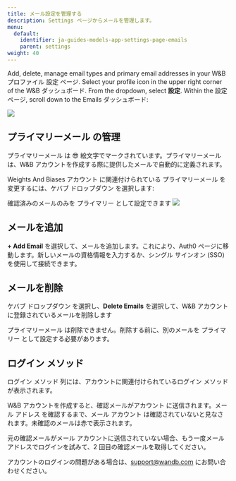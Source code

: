 ---
title: メール設定を管理する
description: Settings ページからメールを管理します。
menu:
  default:
    identifier: ja-guides-models-app-settings-page-emails
    parent: settings
weight: 40
---

Add, delete, manage email types and primary email addresses in your W&B プロファイル 設定 ページ. Select your profile icon in the upper right corner of the W&B ダッシュボード. From the dropdown, select **設定**. Within the 設定 ページ, scroll down to the Emails ダッシュボード:

<Frame>
    <img src="/images/app_ui/manage_emails.png"  />
</Frame>

## プライマリーメール の管理

プライマリーメール は 😎 絵文字でマークされています。プライマリーメール は、W&B アカウントを作成する際に提供したメールで自動的に定義されます。

Weights And Biases アカウント に関連付けられている プライマリーメール を変更するには、ケバブ ドロップダウン を選択します:

<Note>
確認済みのメールのみを プライマリー として設定できます
</Note>

<Frame>
    <img src="/images/app_ui/primary_email.png"  />
</Frame>

## メールを追加

**+ Add Email** を選択して、メールを追加します。これにより、Auth0 ページに移動します。新しいメールの資格情報を入力するか、シングル サインオン (SSO) を使用して接続できます。

## メールを削除

ケバブ ドロップダウン を選択し、**Delete Emails** を選択して、W&B アカウント に登録されているメールを削除します

<Note>
プライマリーメール は削除できません。削除する前に、別のメールを プライマリー として設定する必要があります。
</Note>

## ログイン メソッド

ログイン メソッド 列には、アカウントに関連付けられているログイン メソッド が表示されます。

W&B アカウントを作成すると、確認メールがアカウント に送信されます。メール アドレス を確認するまで、メール アカウント は確認されていないと見なされます。未確認のメールは赤で表示されます。

元の確認メールがメール アカウントに送信されていない場合、もう一度メール アドレスでログインを試みて、2 回目の確認メールを取得してください。

アカウントのログインの問題がある場合は、support@wandb.com にお問い合わせください。
